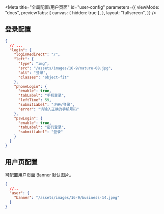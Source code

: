 
<Meta
  title="全局配置/用户页面"
  id="user-config"
  parameters={{
    viewMode: "docs",
    previewTabs: {
      canvas: { hidden: true },
    },
    layout: "fullscreen",
  }}
/>

## 登录配置

```json
{
  // ...
  "login": {
    "loginRedirect": "/",
    "left": {
      "type": "img",
      "src": "/assets/images/16-9/nature-08.jpg",
      "alt": "登录",
      "classes": "object-fit"
    },
    "phoneLogin": {
      "enable": true,
      "tabLabel": "手机登录",
      "leftTime": 59,
      "submitLabel": "注册/登录",
      "error": "请输入正确的手机号码"
    },
    "pswLogin": {
      "enable": true,
      "tabLabel": "密码登录",
      "submitLabel": "登录"
    }
  }
}
```

<Story id="login--page" />

## 用户页配置

可配置用户页面 Banner 默认图片。

```json
{
  //..
  "user": {
    "banner": "/assets/images/16-9/business-14.jpeg"
  }
}
```
